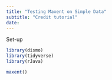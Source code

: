 ```yaml
---
title: "Testing Maxent on Simple Data"
subtitle: "Credit tutorial"
date: 
---
```


Set-up

```r
library(dismo)
library(tidyverse)
library(rJava)
```


```r
maxent()
```



